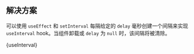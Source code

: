 

## 解决方案

可以使用 `useEffect` 和 `setInterval` 每隔给定的 `delay` 毫秒创建一个间隔来实现 `useInterval` hook。当组件卸载或 `delay` 为 `null` 时，该间隔将被清除。

<MDXCodeBlock>
  {useInterval}
</MDXCodeBlock>
